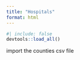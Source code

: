 ```yaml
---
title: "Hospitals"
format: html
---
```


```r
#| include: false
devtools::load_all()
```

import the counties csv file
